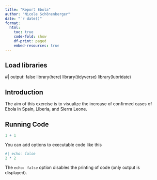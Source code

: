 ```yaml
---
title: "Report Ebola"
author: "Nicole Schönenberger"
date: "`r date()"
format:
  html:
    toc: true
    code-fold: show
    df-print: paged
    embed-resources: true
---
```


## Load libraries
#| output: false
library(here)
library(tidyverse)
library(lubridate)

## Introduction
The aim of this exercise is to visualize the increase of confirmed cases of Ebola in Spain, Liberia, and Sierra Leone.

## Running Code


```r
1 + 1
```

You can add options to executable code like this

```r
#| echo: false
2 * 2
```

The `echo: false` option disables the printing of code (only output is displayed).
